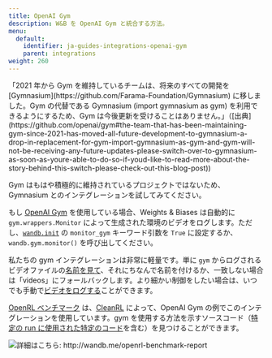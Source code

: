 ```yaml
---
title: OpenAI Gym
description: W&B を OpenAI Gym と統合する方法。
menu:
  default:
    identifier: ja-guides-integrations-openai-gym
    parent: integrations
weight: 260
---
```


<Note>
「2021 年から Gym を維持しているチームは、将来のすべての開発を [Gymnasium](https://github.com/Farama-Foundation/Gymnasium) に移しました。Gym の代替である Gymnasium (import gymnasium as gym) を利用できるようにするため、Gym は今後更新を受けることはありません。」（[出典](https://github.com/openai/gym#the-team-that-has-been-maintaining-gym-since-2021-has-moved-all-future-development-to-gymnasium-a-drop-in-replacement-for-gym-import-gymnasium-as-gym-and-gym-will-not-be-receiving-any-future-updates-please-switch-over-to-gymnasium-as-soon-as-youre-able-to-do-so-if-youd-like-to-read-more-about-the-story-behind-this-switch-please-check-out-this-blog-post))

Gym はもはや積極的に維持されているプロジェクトではないため、Gymnasium とのインテグレーションを試してみてください。
</Note>

もし [OpenAI Gym](https://github.com/openai/gym) を使用している場合、Weights & Biases は自動的に `gym.wrappers.Monitor` によって生成された環境のビデオをログします。ただし、[`wandb.init`](/ja/ref/python/init) の `monitor_gym` キーワード引数を `True` に設定するか、`wandb.gym.monitor()` を呼び出してください。

私たちの gym インテグレーションは非常に軽量です。単に `gym` からログされるビデオファイルの[名前を見て](https://github.com/wandb/wandb/blob/master/wandb/integration/gym/__init__.py#L15)、それにちなんで名前を付けるか、一致しない場合は「videos」にフォールバックします。より細かい制御をしたい場合は、いつでも手動で[ビデオをログする](/ja/guides/models/track/log/media)ことができます。

[OpenRL ベンチマーク](http://wandb.me/openrl-benchmark-report) は、[CleanRL](https://github.com/vwxyzjn/cleanrl) によって、OpenAI Gym の例でこのインテグレーションを使用しています。gym を使用する方法を示すソースコード（[特定の run に使用された特定のコード](https://wandb.ai/cleanrl/cleanrl.benchmark/runs/2jrqfugg/code?workspace=user-costa-huang)を含む）を見つけることができます。

<Frame>
    <img src="/images/integrations/open_ai_report_example.png" alt="詳細はこちら: http://wandb.me/openrl-benchmark-report"  />
</Frame>